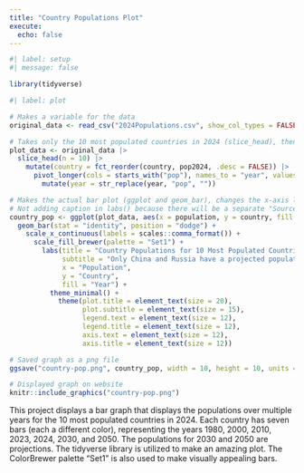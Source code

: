 ```yaml
---
title: "Country Populations Plot"
execute: 
  echo: false
---
```


```r
#| label: setup
#| message: false

library(tidyverse)
```

```r
#| label: plot

# Makes a variable for the data
original_data <- read_csv("2024Populations.csv", show_col_types = FALSE)

# Takes only the 10 most populated countries in 2024 (slice_head), then reorders it so that the data is ascending (mutate 1), then takes the population columns and makes them each a row (pivot_longer and mutate 2).
plot_data <- original_data |>
  slice_head(n = 10) |>
    mutate(country = fct_reorder(country, pop2024, .desc = FALSE)) |>
      pivot_longer(cols = starts_with("pop"), names_to = "year", values_to = "population") |>
        mutate(year = str_replace(year, "pop", ""))

# Makes the actual bar plot (ggplot and geom_bar), changes the x-axis labels to comma format (scale_x_continuous), changes the bar colors (scale_fill_brewer), adds labels like a title, subtitle, etc. (labs), and changes the theme (theme_minimal).
# Not adding caption in labs() because there will be a separate "Sources" page.
country_pop <- ggplot(plot_data, aes(x = population, y = country, fill = year)) +
  geom_bar(stat = "identity", position = "dodge") +
    scale_x_continuous(labels = scales::comma_format()) +
      scale_fill_brewer(palette = "Set1") +
        labs(title = "Country Populations for 10 Most Populated Countries in 2024",
             subtitle = "Only China and Russia have a projected population decrease for 2030 and 2050",
             x = "Population",
             y = "Country",
             fill = "Year") +
          theme_minimal() +
            theme(plot.title = element_text(size = 20),
                  plot.subtitle = element_text(size = 15),
                  legend.text = element_text(size = 12),
                  legend.title = element_text(size = 12),
                  axis.text = element_text(size = 12),
                  axis.title = element_text(size = 12))

# Saved graph as a png file
ggsave("country-pop.png", country_pop, width = 10, height = 10, units = "in")

# Displayed graph on website
knitr::include_graphics("country-pop.png")
```

This project displays a bar graph that displays the populations over multiple years for the 10 most populated countries in 2024. Each country has seven bars (each a different color), representing the years 1980, 2000, 2010, 2023, 2024, 2030, and 2050. The populations for 2030 and 2050 are projections. The tidyverse library is utilized to make an amazing plot. The ColorBrewer palette "Set1" is also used to make visually appealing bars.
